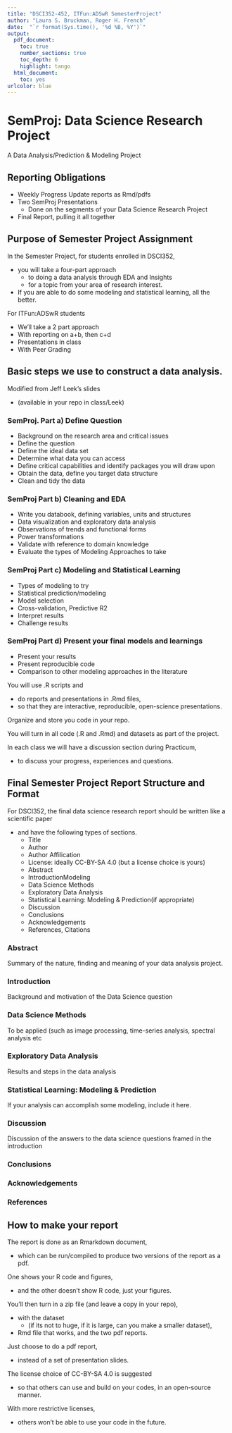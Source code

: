 ---
title: "DSCI352-452, ITFun:ADSwR SemesterProject"
author: "Laura S. Bruckman, Roger H. French"
date:  "`r format(Sys.time(), '%d %B, %Y')`"
output: 
  pdf_document:
    toc: true
    number_sections: true
    toc_depth: 6
    highlight: tango
  html_document:
    toc: yes
urlcolor: blue
---

# SemProj: Data Science Research Project

A Data Analysis/Prediction & Modeling Project

<!--
## Reporting Obligations

  - Weekly Progress Update reports as Rmd/pdfs
  - Three SemProj Presentations
    - Done on the 3 segments of your Data Science Research Project
  - Final Report
--> 
## Reporting Obligations

  - Weekly Progress Update reports as Rmd/pdfs
  - Two SemProj Presentations
    - Done on the segments of your Data Science Research Project
  - Final Report, pulling it all together

## Purpose of Semester Project Assignment

In the Semester Project, for students enrolled in DSCI352, 

  * you will take a four-part approach 
      - to doing a data analysis through EDA and Insights 
      - for a topic from your area of research interest. 
  * If you are able to do some modeling and statistical learning, all the better.  
  
For ITFun:ADSwR students

  - We'll take a 2 part approach
  - With reporting on a+b, then c+d
  - Presentations in class
  - With Peer Grading 

## Basic steps we use to construct a data analysis.

Modified from Jeff Leek’s slides 

  * (available in your repo in class/Leek) 

### SemProj. Part a) Define Question

  * Background on the research area and critical issues
  * Define the question
  * Define the ideal data set
  * Determine what data you can access
  * Define critical capabilities and identify packages you will draw upon
  * Obtain the data, define you target data structure
  * Clean and tidy the data

### SemProj Part b) Cleaning and EDA

  * Write you databook, defining variables, units and structures
  * Data visualization and exploratory data analysis
  * Observations of trends and functional forms
  * Power transformations
  * Validate with reference to domain knowledge
  * Evaluate the types of Modeling Approaches to take

### SemProj Part c) Modeling and Statistical Learning

  * Types of modeling to try
  * Statistical prediction/modeling
  * Model selection
  * Cross-validation, Predictive R2
  * Interpret results
  * Challenge results

### SemProj Part d) Present your final models and learnings

  * Present your results
  * Present reproducible code
  * Comparison to other modeling approaches in the literature

You will use .R scripts and 

  * do reports and presentations in .Rmd files, 
  * so that they are interactive, reproducible, open-science presentations.

Organize and store you code in your repo.

You will turn in all code (.R and .Rmd) and datasets as part of the project.

In each class we will have a discussion section during Practicum, 

  * to discuss your progress, experiences and questions.

## Final Semester Project Report Structure and Format

For DSCI352, the final data science research report should be written like a scientific paper 

  * and have the following types of sections.
    + Title
    + Author
    + Author Affilication
    + License: ideally CC-BY-SA 4.0 (but a license choice is yours)
    + Abstract
    + IntroductionModeling
    + Data Science Methods
    + Exploratory Data Analysis
    + Statistical Learning: Modeling & Prediction(if appropriate)
    + Discussion
    + Conclusions
    + Acknowledgements
    + References, Citations


### Abstract
  Summary of the nature, finding and meaning of your data analysis project.

### Introduction
  Background and motivation of the Data Science question

### Data Science Methods
  To be applied (such as image processing, time-series analysis, spectral analysis etc

###  Exploratory Data Analysis
  Results and steps in the data analysis

### Statistical Learning: Modeling & Prediction
  If your analysis can accomplish some modeling, include it here.

### Discussion
  Discussion of the answers to the data science questions framed in the introduction

###  Conclusions

### Acknowledgements

### References


##  How to make your report

  The report is done as an Rmarkdown document, 

  - which can be run/compiled to produce two versions of the report as a pdf. 

One shows your R code and figures, 

  - and the other doesn’t show R code, just your figures.

You’ll then turn in a zip file (and leave a copy in your repo), 

  - with the dataset 
    - (if its not to huge, if it is large, can you make a smaller dataset), 
  - Rmd file that works, and the two pdf reports.

Just choose to do a pdf report, 

  - instead of a set of presentation slides.

The license choice of CC-BY-SA 4.0 is suggested 

  - so that others can use and build on your codes, in an open-source manner. 

With more restrictive licenses, 

  - others won’t be able to use your code in the future.

